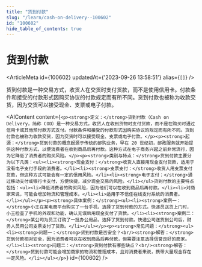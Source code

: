 ```yaml
---
title: "货到付款"
slug: "/learn/cash-on-delivery--100602"
id: "100602"
hide_table_of_contents: true
---
```



# 货到付款

<ArticleMeta id={100602} updatedAt={'2023-09-26 13:58:51'} alias={`[]`} />
<div className='border-solid border-b border-t-0 my-4 border-[var(--ifm-color-gray-300)]' />

货到付款是一种交易方式，收货人在交货时支付货款，而不是使用信用卡。付款条件和接受的付款形式因购买协议的付款规定而有所不同。货到付款也被称为收款交货，因为交货可以接受现金、支票或电子付款。

<AIContent content={`<p><strong>定义：</strong>货到付款（Cash on Delivery，简称 COD）是一种交易方式，收货人在收到货物时支付货款，而不是在购买时通过信用卡或其他预付款方式支付。付款条件和接受的付款形式因购买协议的规定而有所不同。货到付款也被称为收款交货，因为交货时可以接受现金、支票或电子付款。</p><p><strong>起源：</strong>货到付款的概念起源于传统的邮购业务，早在 20 世纪初，邮政服务就开始提供这种付款方式，以便消费者在收到商品后再付款。这种方式在电子商务兴起之前非常流行，因为它降低了消费者的购买风险。</p><p><strong>类别与特点：</strong>货到付款主要分为以下几类：<ul><li><strong>现金支付：</strong>收货人直接用现金支付货款，适用于没有电子支付手段的消费者。</li><li><strong>支票支付：</strong>收货人用支票支付货款，但这种方式可能会有一定的信用风险。</li><li><strong>电子支付：</strong>通过移动支付或银行卡支付，方便快捷，减少现金交易的风险。</li></ul>货到付款的主要特点包括：<ul><li>降低消费者的购买风险，因为他们可以在收到商品后再付款。</li><li>对商家来说，可能会增加物流和管理成本。</li><li>适用于不信任在线支付系统的消费者。</li></ul></p><p><strong>具体案例：</strong><ul><li><strong>案例一：</strong>小王在某电商平台购买了一台手机，选择了货到付款的方式。快递员送货上门时，小王检查了手机的外观和功能，确认无误后用现金支付了货款。</li><li><strong>案例二：</strong>某公司为员工订购了一批办公用品，选择了货到付款。快递公司送货到公司后，财务人员用公司支票支付了货款。</li></ul></p><p><strong>常见问题：</strong><ul><li><strong>问题一：</strong>货到付款是否安全？<br/><strong>解答：</strong>货到付款相对安全，因为消费者可以在收到商品后再付款，但需要注意选择信誉良好的商家。</li><li><strong>问题二：</strong>货到付款有哪些缺点？<br/><strong>解答：</strong>货到付款可能会增加商家的物流和管理成本，且对消费者来说，携带大量现金存在一定风险。</li></ul></p>`} id={100602} />
